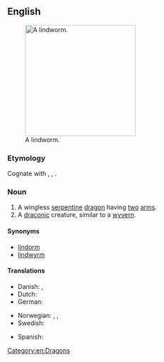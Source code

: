 ==English==
[[File:A_lindworm.jpg|thumb|right|250px|A lindworm.]]

===Etymology===
Cognate with {{cog|non|linnormr||constrictor snake}}, {{cog|no|lindorm||serpent}}, {{cog|de|Lindwurm||dragon}}.

===Noun===
{{wikipedia|lang=en}}
{{en-noun}}

# A wingless [[serpentine]] [[dragon]] having [[two]] [[arm]]s.
# A [[draconic]] creature, similar to a [[wyvern]].

====Synonyms====
* [[lindorm]]
* [[lindwyrm]]

====Translations====
{{trans-top|a wingless bipedal dragon}}
* Danish: {{t|da|lindorm}}, {{t|da|søslange}}
* Dutch: {{t+|nl|lintworm}}
* German: {{t+|de|Lindwurm|m}}
{{trans-mid}}
* Norwegian: {{t|no|linnorm}}, {{t|no|lindorm}}, {{t|no|sjøslanger}}
* Swedish: {{t+|sv|lindorm}}
{{trans-bottom}}

{{trans-top|a draconic creature}}
{{trans-mid}}
* Spanish:{{t+|es|dragón}}
{{trans-bottom}}

[[Category:en:Dragons]]